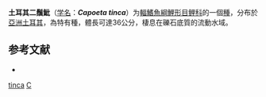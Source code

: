 {{Speciesbox
| genus = Capoeta
| species = tinca
| status = NE
| status_system = IUCN3.1
| authority = [[Heckel|Heckel]], 1843
| synonyms = *''Scaphiodon tinca''<br /><small>Heckel, 1843</small>
*''Varicorhinus tinca''<br /><small>Heckel, 1843</small>
}}

'''土耳其二鬚魮'''（[[学名|学名]]：'''''Capoeta tinca'''''）为[[輻鰭魚綱|輻鰭魚綱]][[鯉形目|鯉形目]][[鲤科|鲤科]]的一個[[種|種]]，分布於[[亞洲|亞洲]][[土耳其|土耳其]]，為特有種，體長可達36公分，棲息在礫石底質的流動水域。

== 参考文献 ==
{{refbegin}}
*{{FishBase_species|genus=Capoeta|species=tinca|year=2012|month=1}}
{{refend}}

{{taxonbar}}

[[Category:二鬚魮屬|tinca]]
[[Category:1843年描述的鱼类|C]]


{{鯉形目小作品}}